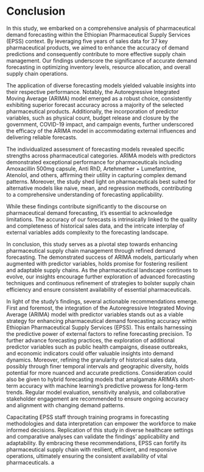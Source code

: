 # Conclusion {#sec-conclusion}
In this study, we embarked on a comprehensive analysis of pharmaceutical demand forecasting within the Ethiopian 
Pharmaceutical Supply Services (EPSS) context. By leveraging five  years of sales data for 37 key pharmaceutical 
products, we aimed to  enhance the accuracy of demand predictions and consequently  contribute to more effective supply 
chain management. Our findings  underscore the significance of accurate demand forecasting in  optimizing inventory 
levels, resource allocation, and overall supply chain operations.


The application of diverse forecasting models yielded valuable insights into their respective performance. Notably, the 
Autoregressive Integrated Moving Average (ARIMA) model emerged as a  robust choice, consistently exhibiting superior forecast accuracy  across a majority of the selected pharmaceutical products.  Additionally, the incorporation of predictor variables, such as  physical count, budget release and closure by the government,  COVID-19 impact, and campaign events, further underscored the  efficacy of the ARIMA model in accommodating external influences and delivering reliable forecasts.

The individualized assessment of forecasting models revealed specific strengths across pharmaceutical categories. ARIMA 
models with predictors demonstrated exceptional performance for pharmaceuticals including Amoxacillin 500mg capsule, Anti RhD, Artehmether + Lumefantrine, Atenolol, and others, affirming their utility in capturing complex demand patterns. 
Moreover, the study shed light on pharmaceuticals best suited for alternative models like naive, mean, and regression 
methods, contributing to a comprehensive understanding of forecasting applicability.

While these findings contribute significantly to the discourse on pharmaceutical demand forecasting, it's essential to 
acknowledge limitations. The accuracy of our forecasts is intrinsically linked to the quality and completeness of 
historical sales data, and the intricate interplay of external variables adds complexity to the forecasting landscape.

In conclusion, this study serves as a pivotal step towards enhancing pharmaceutical supply chain management through 
refined demand forecasting. The demonstrated success of ARIMA models, particularly when augmented with predictor 
variables, holds promise for fostering resilient and adaptable supply chains. As the pharmaceutical landscape continues 
to evolve, our insights encourage further exploration of advanced forecasting techniques and continuous refinement of 
strategies to bolster supply chain efficiency and ensure consistent availability of essential pharmaceuticals.


In light of the study's findings, several actionable recommendations emerge. First and foremost, the integration of the 
Autoregressive Integrated Moving Average (ARIMA) model with predictor variables stands out as a viable strategy for 
enhancing pharmaceutical demand forecasting accuracy within Ethiopian Pharmaceutical Supply Services (EPSS). This entails 
harnessing the predictive power of external factors to refine forecasting precision. To further advance forecasting 
practices, the exploration of additional predictor variables such as public health campaigns, disease outbreaks, and 
economic indicators could offer valuable insights into demand dynamics. Moreover, refining the granularity of historical 
sales data, possibly through finer temporal intervals and geographic diversity, holds potential for more nuanced and 
accurate predictions. Consideration could also be given to hybrid forecasting models that amalgamate ARIMA's short-term 
accuracy with machine learning's predictive prowess for long-term trends. Regular model evaluation, sensitivity analysis, and collaborative stakeholder engagement are recommended to ensure ongoing accuracy and alignment with changing demand patterns.

Capacitating EPSS staff through training programs in forecasting methodologies and data interpretation can empower the 
workforce to make informed decisions. Replication of this study in diverse healthcare settings and comparative analyses 
can validate the findings' applicability and adaptability. By embracing these recommendations, EPSS can fortify its 
pharmaceutical supply chain with resilient, efficient, and responsive operations, ultimately ensuring the consistent 
availability of vital pharmaceuticals.
  a